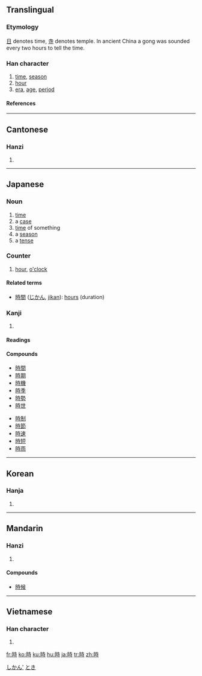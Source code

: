 {{see|时}}

==Translingual==
{{stroke order|type=animate}}
===Etymology===
[[日]] denotes time, [[寺]] denotes temple.  In ancient China a gong was sounded every two hours to tell the time.

===Han character===
{{Han char|rn=72|rad=日|as=06|sn=10|four=6404<sub>1</sub>|canj=日土木戈 (AGDI)|ids=⿰[[日]][[寺]]}}
# [[time]], [[season]]
# [[hour]]
# [[era]], [[age]], [[period]]

====References====
{{Han ref|kx=0494.220|dkj=13890|dj=0859.150|hdz=21505.050|uh=6642|ud=26178|bh=AEC9|bd=44745}}

----

==Cantonese==

===Hanzi===
{{yue-hanzi|sim=时|jyut=si4|y=[[si4]]}}
# {{defn|Cantonese}}

----

==Japanese==

===Noun===
{{ja-noun|k|hira=とき|rom=toki}}
# [[time]]
# a [[case]]
# [[time]] of something
# a [[season]]
# a [[tense]]

===Counter===
{{ja-pos|k|counter|hira=じ|rom=ji|hidx=しかん'}}
# [[hour]], [[o'clock]]

[[Category:ja:Time|しかん']]
[[Category:1000 Japanese basic words|とき]]

====Related terms====
*[[時間]] ([[じかん]], [[jikan]]): [[hours]] (duration)

===Kanji===
{{ja-kanji|grade=2|rs=日06}}
# {{defn|Japanese}}

====Readings====
{{ja-readings|on=[[じ]] (''ji''), [[し]] (''shi'')|kun=[[とき]] (''toki''), [[これ]] (''kore'')}}

====Compounds====
{{top2}}
*[[時間]]
*[[時期]]
*[[時機]]
*[[時季]]
*[[時勢]]
*[[時世]]
{{mid2}}
*[[時制]]
*[[時節]]
*[[時速]]
*[[時短]]
*[[時雨]]
{{bottom}}

----

==Korean==

===Hanja===
{{ko-hanja|hangeul=시|eumhun=|rv=si|mr=si|y=si}}
# {{defn|Korean}}

----

==Mandarin==

===Hanzi===
{{cmn-hanzi|sim=时|pin=[[shí]] ([[shi2]])|wg=[[shih2|shih<sup>2</sup>]]}}
# {{defn|Mandarin}}
====Compounds====
*[[時候]]

----

==Vietnamese==

===Han character===
{{vi-hantu|thì}}
# {{defn|Vietnamese}}

[[fr:時]]
[[ko:時]]
[[ku:時]]
[[hu:時]]
[[ja:時]]
[[tr:時]]
[[zh:時]]